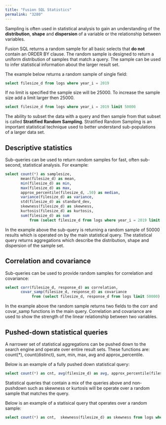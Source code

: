 ```yaml
---
title: "Fusion SQL Statistics"
permalink: "3280"
---
```


Sampling is often used in statistical analysis to gain an understanding of the **distribution**,
**shape** and **dispersion** of a variable or the relationship between variables.

Fusion SQL returns a random sample for all basic selects that **do not** contain an ORDER BY clause. The random
sample is designed to return a uniform distribution of samples that match a query. The sample can be used to
infer statistical information about the larger result set.

The example below returns a random sample of single field:

```sql
select filesize_d from logs where year_i = 2019
```

If no limit is specified the sample size will be 25000. To increase the sample size add a limit larger then
25000.

```sql
select filesize_d from logs where year_i = 2019 limit 50000
```

The ability to subset the data with a query and then sample from that subset is called **Stratified Random
Sampling**. Stratified Random Sampling is an important statistical technique used to better understand sub-populations
of a larger data set.

## Descriptive statistics

Sub-queries can be used to return random samples for fast, often sub-second, statistical analysis. For example:

```sql
select count(*) as samplesize,
       mean(filesize_d) as mean,
       min(filesize_d) as min,
       max(filesize_d) as max,
       approx_percentile(filesize_d, .50) as median,
       variance(filesize_d) as variance,
       std(filesize_d) as standard_dev,
       skewness(filesize_d) as skewness,
       kurtosis(filesize_d) as kurtosis,
       sum(filesize_d) as sum
           from (select filesize_d from logs where year_i = 2019 limit 50000)
```

In the example above the sub-query is returning a random sample of 50000 results
which is operated on by the main statistical query. The statistical query returns aggregations
which describe the distribution, shape and dispersion of the sample set.

## Correlation and covariance

Sub-queries can be used to provide random samples for correlation and covariance:

```sql
select corr(filesize_d, response_d) as correlation,
       covar_samp(filesize_d, response_d) as covariance
            from (select filesize_d, response_d from logs limit 50000)
```

In the example above the random sample returns two fields to the corr and covar_samp functions
in the main query. Correlation and covariance are used to show the strength of the linear
relationship between two variables.

## Pushed-down statistical queries

A narrower set of statistical aggregations can be pushed down to the search engine
and operate over entire result sets. These functions are: count(*), count(distinct),
sum, min, max, avg and approx_percentile.

Below is an example of a fully pushed down statistical query:

```sql
select count(*) as cnt, avg(filesize_d) as avg, approx_percentile(filesize_d, .50) as median from logs where year_i = 2018
```

Statistical queries that contain a mix of the queries above and non-pushdown such as skewness or kurtosis will
be operate over a random sample that matches the query.

Below is an example of a statisical query that operates over a random sample:

```sql
select count(*) as cnt,  skewness(filesize_d) as skewness from logs where year_i = 2018
```